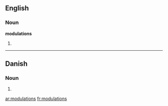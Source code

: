 ==English==

===Noun===
'''modulations'''

# {{plural of|[[modulation]]}}

----

==Danish==

===Noun===
{{infl|da|noun form|g=c}}

# {{form of|genitive singular indefinite|modulation|lang=Danish}}

[[ar:modulations]]
[[fr:modulations]]